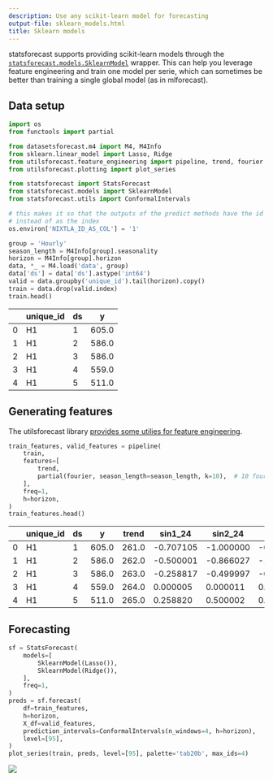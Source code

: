 ```yaml
---
description: Use any scikit-learn model for forecasting
output-file: sklearn_models.html
title: Sklearn models
---
```



statsforecast supports providing scikit-learn models through the
[`statsforecast.models.SklearnModel`](https://Nixtla.github.io/statsforecast/src/core/models.html#sklearnmodel)
wrapper. This can help you leverage feature engineering and train one
model per serie, which can sometimes be better than training a single
global model (as in mlforecast).

## Data setup

```python
import os
from functools import partial

from datasetsforecast.m4 import M4, M4Info
from sklearn.linear_model import Lasso, Ridge
from utilsforecast.feature_engineering import pipeline, trend, fourier
from utilsforecast.plotting import plot_series

from statsforecast import StatsForecast
from statsforecast.models import SklearnModel
from statsforecast.utils import ConformalIntervals
```


```python
# this makes it so that the outputs of the predict methods have the id as a column 
# instead of as the index
os.environ['NIXTLA_ID_AS_COL'] = '1'
```


```python
group = 'Hourly'
season_length = M4Info[group].seasonality
horizon = M4Info[group].horizon
data, *_ = M4.load('data', group)
data['ds'] = data['ds'].astype('int64')
valid = data.groupby('unique_id').tail(horizon).copy()
train = data.drop(valid.index)
train.head()
```

|     | unique_id | ds  | y     |
|-----|-----------|-----|-------|
| 0   | H1        | 1   | 605.0 |
| 1   | H1        | 2   | 586.0 |
| 2   | H1        | 3   | 586.0 |
| 3   | H1        | 4   | 559.0 |
| 4   | H1        | 5   | 511.0 |

## Generating features

The utilsforecast library [provides some utilies for feature
engineering](https://nixtlaverse.nixtla.io/utilsforecast/feature_engineering.html).

```python
train_features, valid_features = pipeline(
    train,
    features=[
        trend,        
        partial(fourier, season_length=season_length, k=10),  # 10 fourier terms
    ],
    freq=1,
    h=horizon,
)
train_features.head()
```

|     | unique_id | ds  | y     | trend | sin1_24   | sin2_24   | sin3_24   | sin4_24   | sin5_24   | sin6_24   | sin7_24   | sin8_24   | sin9_24   | sin10_24  | cos1_24  | cos2_24  | cos3_24   | cos4_24   | cos5_24   | cos6_24   | cos7_24   | cos8_24   | cos9_24   | cos10_24  |
|-----|-----------|-----|-------|-------|-----------|-----------|-----------|-----------|-----------|-----------|-----------|-----------|-----------|-----------|----------|----------|-----------|-----------|-----------|-----------|-----------|-----------|-----------|-----------|
| 0   | H1        | 1   | 605.0 | 261.0 | -0.707105 | -1.000000 | -0.707108 | -0.000012 | 0.707112  | 1.000000  | 0.707095  | 0.000024  | -0.707125 | -1.000000 | 0.707109 | 0.000006 | -0.707106 | -1.000000 | -0.707101 | -0.000003 | 0.707119  | 1.000000  | 0.707088  | -0.000015 |
| 1   | H1        | 2   | 586.0 | 262.0 | -0.500001 | -0.866027 | -1.000000 | -0.866023 | -0.499988 | -0.000007 | 0.500001  | 0.866031  | 1.000000  | 0.866011  | 0.866025 | 0.499998 | 0.000004  | -0.500005 | -0.866032 | -1.000000 | -0.866025 | -0.499991 | 0.000019  | 0.500025  |
| 2   | H1        | 3   | 586.0 | 263.0 | -0.258817 | -0.499997 | -0.707103 | -0.866021 | -0.965931 | -1.000000 | -0.965922 | -0.866033 | -0.707098 | -0.499964 | 0.965926 | 0.866027 | 0.707111  | 0.500007  | 0.258799  | 0.000012  | -0.258835 | -0.499986 | -0.707116 | -0.866046 |
| 3   | H1        | 4   | 559.0 | 264.0 | 0.000005  | 0.000011  | 0.000008  | 0.000021  | 0.000003  | 0.000016  | -0.000001 | 0.000042  | -0.000006 | 0.000007  | 1.000000 | 1.000000 | 1.000000  | 1.000000  | 1.000000  | 1.000000  | 1.000000  | 1.000000  | 1.000000  | 1.000000  |
| 4   | H1        | 5   | 511.0 | 265.0 | 0.258820  | 0.500002  | 0.707114  | 0.866027  | 0.965925  | 1.000000  | 0.965930  | 0.866022  | 0.707106  | 0.500005  | 0.965926 | 0.866024 | 0.707099  | 0.499997  | 0.258822  | -0.000021 | -0.258803 | -0.500006 | -0.707107 | -0.866022 |

## Forecasting

```python
sf = StatsForecast(
    models=[
        SklearnModel(Lasso()),
        SklearnModel(Ridge()),
    ],
    freq=1,
)
preds = sf.forecast(
    df=train_features,
    h=horizon,
    X_df=valid_features,
    prediction_intervals=ConformalIntervals(n_windows=4, h=horizon),
    level=[95],
)
plot_series(train, preds, level=[95], palette='tab20b', max_ids=4)
```

![](/statsforecast/docs/how-to-guides/sklearn_models_files/figure-markdown_strict/cell-6-output-1.png)

